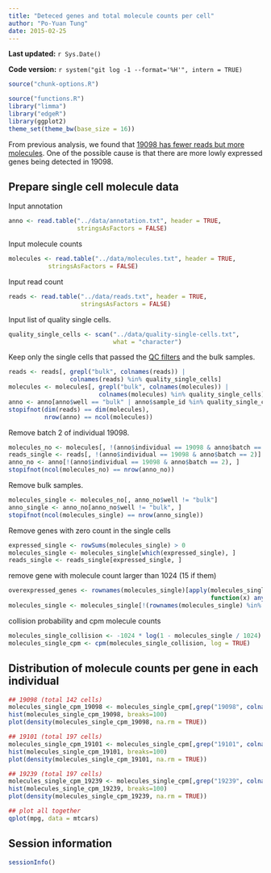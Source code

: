 ```yaml
---
title: "Deteced genes and total molecule counts per cell"
author: "Po-Yuan Tung"
date: 2015-02-25
---
```


**Last updated:** `r Sys.Date()`

**Code version:** `r system("git log -1 --format='%H'", intern = TRUE)`

```r
source("chunk-options.R")
```

```r
source("functions.R")
library("limma")
library("edgeR")
library(ggplot2)
theme_set(theme_bw(base_size = 16))
```

From previous analysis, we found that [19098 has fewer reads but more molecules](compare-reads-v-molecules.html#effect-of-sequencing-depth-on-molecule-count). One of the possible cause is that there are more lowly expressed genes being detected in 19098.

## Prepare single cell molecule data

Input annotation
```r
anno <- read.table("../data/annotation.txt", header = TRUE,
                   stringsAsFactors = FALSE)
```

Input molecule counts
```r
molecules <- read.table("../data/molecules.txt", header = TRUE,
           stringsAsFactors = FALSE)
```

Input read count
```r
reads <- read.table("../data/reads.txt", header = TRUE,
                    stringsAsFactors = FALSE)
```

Input list of quality single cells.

```r
quality_single_cells <- scan("../data/quality-single-cells.txt",
                             what = "character")
```

Keep only the single cells that passed the [QC filters](qc-cell-ipsc.html) and the bulk samples.

```r
reads <- reads[, grepl("bulk", colnames(reads)) |
                 colnames(reads) %in% quality_single_cells]
molecules <- molecules[, grepl("bulk", colnames(molecules)) |
                         colnames(molecules) %in% quality_single_cells]
anno <- anno[anno$well == "bulk" | anno$sample_id %in% quality_single_cells, ]
stopifnot(dim(reads) == dim(molecules),
          nrow(anno) == ncol(molecules))
```

Remove batch 2 of individual 19098.
```r
molecules_no <- molecules[, !(anno$individual == 19098 & anno$batch == 2)]
reads_single <- reads[, !(anno$individual == 19098 & anno$batch == 2)]
anno_no <- anno[!(anno$individual == 19098 & anno$batch == 2), ]
stopifnot(ncol(molecules_no) == nrow(anno_no))
```

Remove bulk samples.
```r
molecules_single <- molecules_no[, anno_no$well != "bulk"]
anno_single <- anno_no[anno_no$well != "bulk", ]
stopifnot(ncol(molecules_single) == nrow(anno_single))
```

Remove genes with zero count in the single cells
```r
expressed_single <- rowSums(molecules_single) > 0
molecules_single <- molecules_single[which(expressed_single), ]
reads_single <- reads_single[expressed_single, ]
```

remove gene with molecule count larger than 1024 (15 if them)
```r
overexpressed_genes <- rownames(molecules_single)[apply(molecules_single, 1,
                                                        function(x) any(x >= 1024))]
molecules_single <- molecules_single[!(rownames(molecules_single) %in% overexpressed_genes), ]
```

collision probability and cpm molecule counts
```r
molecules_single_collision <- -1024 * log(1 - molecules_single / 1024)
molecules_single_cpm <- cpm(molecules_single_collision, log = TRUE)
```

## Distribution of molecule counts per gene in each individual
```r
## 19098 (total 142 cells)
molecules_single_cpm_19098 <- molecules_single_cpm[,grep("19098", colnames(molecules_single_cpm))]
hist(molecules_single_cpm_19098, breaks=100)
plot(density(molecules_single_cpm_19098, na.rm = TRUE))

## 19101 (total 197 cells)
molecules_single_cpm_19101 <- molecules_single_cpm[,grep("19101", colnames(molecules_single_cpm))]
hist(molecules_single_cpm_19101, breaks=100)
plot(density(molecules_single_cpm_19101, na.rm = TRUE))

## 19239 (total 197 cells)
molecules_single_cpm_19239 <- molecules_single_cpm[,grep("19239", colnames(molecules_single_cpm))]
hist(molecules_single_cpm_19239, breaks=100)
plot(density(molecules_single_cpm_19239, na.rm = TRUE))

## plot all together
qplot(mpg, data = mtcars)
```

## Session information

```r
sessionInfo()
```
